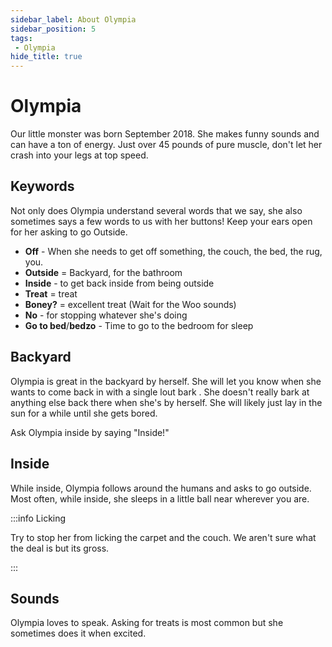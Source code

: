 ```yaml
---
sidebar_label: About Olympia
sidebar_position: 5
tags:
 - Olympia
hide_title: true
---
```


# Olympia

Our little monster was born September 2018. She makes funny sounds and can have a ton of energy. Just over 45 pounds of pure muscle, don't let her crash into your legs at top speed.

## Keywords

Not only does Olympia understand several words that we say, she also sometimes says a few words to us with her buttons! Keep your ears open for her asking to go Outside.

- **Off** - When she needs to get off something, the couch, the bed, the rug, you.
- **Outside** = Backyard, for the bathroom
- **Inside** - to get back inside from being outside
- **Treat** = treat
- **Boney?** = excellent treat (Wait for the Woo sounds)
- **No** - for stopping whatever she's doing
- **Go to bed**/**bedzo** - Time to go to the bedroom for sleep


## Backyard

Olympia is great in the backyard by herself. She will let you know when she wants to come back in with a single lout bark <i class="fa-solid fa-bullhorn"></i> . She doesn't really bark at anything else back there when she's by herself. She will likely just lay in the sun for a while until she gets bored.

Ask Olympia inside by saying "Inside!"

## Inside

While inside, Olympia follows around the humans and asks to go outside. Most often, while inside, she sleeps in a little ball near wherever you are.

:::info Licking

Try to stop her from licking the carpet and the couch. We aren't sure what the deal is but its gross.

:::


## Sounds

Olympia loves to speak. Asking for treats is most common but she sometimes does it when excited. 



